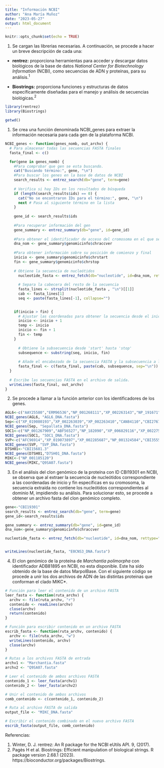 ---
title: "Información NCBI"
author: "Ana María Muñoz"
date: "2023-05-27"
output: html_document
---

```{r setup, include=FALSE}
knitr::opts_chunk$set(echo = TRUE)
```

1.  Se cargan las librerias necesarias. A continuación, se procede a hacer un breve descripción de cada una:

-   **rentrez:** proporciona herramientas para acceder y descargar datos biológicos de la base de datos *National Center for Biotechnology Information* (NCBI), como secuencias de ADN y proteínas, para su análisis.$^1$

-   **Biostrings:** proporciona funciones y estructuras de datos específicamente diseñadas para el manejo y análisis de secuencias biológicas.$^2$


```{r}
library(rentrez)
library(Biostrings)
```


```{r}
getwd()
```

1. Se crea una función denominada NCBI_genes para extraer la información necesaria para cada gen de la plataforma NCBI.


```{r}
NCBI_genes <- function(genes_nomb, out_archv) {
  # Para almacenar todas las secuencias FASTA finales
  fasta_final <- c()  

  for(gene in genes_nomb) {
    #Para comprobar que gen se esta buscando.
    cat("Buscando término:", gene, "\n")
    #Para buscar los genes en la base de datos de NCBI
    search_results <- entrez_search(db="gene", term=gene)
    
    # Verifica si hay IDs en los resultados de búsqueda
    if (length(search_results$ids) == 0) {
      cat("No se encontraron IDs para el término:", gene, "\n")
      next # Pasa al siguiente término en la lista
    }
    
    gene_id <- search_results$ids  
    
    #Para recuperar información del gen 
    gene_summary <- entrez_summary(db="gene", id=gene_id)
    
    #Para obtener el identificador de acceso del cromosoma en el que se encuentra el gen.
    dna_nom <- gene_summary$genomicinfo$chraccver
    
    #Para obtener información sobre su posición de comienzo y final
    inicio <- gene_summary$genomicinfo$chrstart
    fin <- gene_summary$genomicinfo$chrstop
    
    # Obtiene la secuencia de nucleótidos
      nucleotide_fasta <- entrez_fetch(db="nucleotide", id=dna_nom, rettype="fasta")
      
      # Separa la cabecera del resto de la secuencia
      fasta_lines <- strsplit(nucleotide_fasta , "\n")[[1]]
      cab <- fasta_lines[1]
      seq <- paste(fasta_lines[-1], collapse="")

    
    if(inicio > fin) {
      # Ajustar las coordenadas para obtener la secuencia desde el inicio hasta el fin.
      inicio <- inicio + 1
      temp <- inicio
      inicio <- fin + 1
      fin <- temp
    }
      
      # Obtiene la subsecuencia desde 'start' hasta 'stop'
      subsequence <- substring(seq, inicio, fin)
      
      # Añade el encabezado de la secuencia FASTA y la subsecuencia a la lista
      fasta_final <- c(fasta_final, paste(cab, subsequence, sep="\n"))
  }
  
  # Escribe las secuencias FASTA en el archivo de salida.
  writeLines(fasta_final, out_archv)
}


```

2. Se procede a llamar a la función anterior con los identificadores de los genes.

```{r}
AGL6<-c("AAY25580","ERM96536","NP_001268111","XP_002263143","NP_191671","NP_182089")
NCBI_genes(AGL6, "AGL6_DNA.fasta")
Sep<-c("XP_019080193","XP_002263039","XP_002263410","CAN84110","CBI27678","NP_564214","NP_001292763","NP_001292758","NP_186880","NP_001119230","NP_178466")
NCBI_genes(Sep, "Sepallata_DNA.fasta")
SOC1<-c("NP_001267909","ABF56527","NP_182090","XP_006829116","XP_002275695","NP_001319907","NP_001320037","NP_199999","NP_001190517","NP_001032123")
NCBI_genes(SOC1, "SOC1_DNA.fasta")
SVP<-c("AFC96914","XP_019073897","XP_002285687","NP_001324584","CBI35558","NP_194185","ERM97390","CBI19301","XP_002273556","NP_001324454","NP_195507","NP_001326287","NP_001324071","ERN18058")
NCBI_genes(SVP, "SVP_DNA.fasta")
D7SH01<-"CBI15681.3"
NCBI_genes(D7SH01,"D7SH01_DNA.fasta")
MIKC<-("NP_001185120")
NCBI_genes(MIKC,"Q9SA07.fasta")
```

3. En el análisis del clon genómico de la proteína con ID CBI19301 en NCBI, se observa que al extraer la secuencia de nucleótidos correspondiente a las coordenadas de inicio y fin específicas en su cromosoma, la secuencia extraída no contiene los nucleótidos correspondientes al dominio M, impidiendo su análisis. Para solucionar esto, se procede a obtener un archivo fasta del clon genómico completo.

```{r}
gene<-"CBI19301"
search_results <- entrez_search(db="gene", term=gene)
gene_id<-search_results$ids  

gene_summary <- entrez_summary(db="gene", id=gene_id)
dna_nom<-gene_summary$genomicinfo$chraccver

nucleotide_fasta <- entrez_fetch(db="nucleotide", id=dna_nom, rettype="fasta")


writeLines(nucleotide_fasta, "E0CNS3_DNA.fasta")
```


4. El clon genómico de la proteína de *Marchantia polimorpha* con identificador ADB81895 en NCBI, no esta disponible. Este ha sido obtenido de la base de datos MarpolBase. Con el siguiente código se procede a unir los dos archivos de ADN de las distintas proteinas que conforman el clado MIKC*.

```{r}
# Función para leer el contenido de un archivo FASTA
leer_fasta <- function(ruta_archv) {
  archv <- file(ruta_archv, "r")
  contenido <- readLines(archv)
  close(archv)
  return(contenido)
}

# Función para escribir contenido en un archivo FASTA
escrib_fasta <- function(ruta_archv, contenido) {
  archv <- file(ruta_archv, "w")
  writeLines(contenido, archv)
  close(archv)
}

# Rutas a los archivos FASTA de entrada
archv1 <- "Marchantia.fasta"
archv2 <- "Q9SA07.fasta"

# Leer el contenido de ambos archivos FASTA
contenido_1 <- leer_fasta(archv1)
contenido_2 <- leer_fasta(archv2)

# Unir el contenido de ambos archivos
comb_contenido <- c(contenido_1, contenido_2)

# Ruta al archivo FASTA de salida
output_file <- "MIKC_DNA.fasta"

# Escribir el contenido combinado en el nuevo archivo FASTA
escrib_fasta(output_file, comb_contenido)

```



Referencias:

1. Winter, D. J. rentrez: An R package for the NCBI eUtils API. 9, (2017).
2. Pagès H et al. Biostrings: Efficient manipulation of biological strings. R package version 2.68.1 (2023). https://bioconductor.org/packages/Biostrings.
















